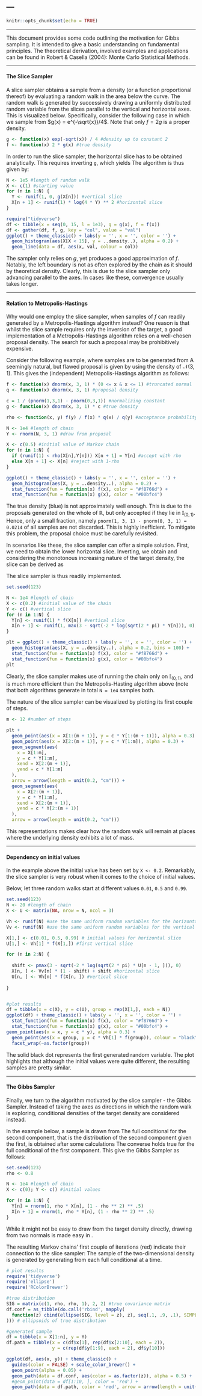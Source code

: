 ---
---

```r
knitr::opts_chunk$set(echo = TRUE)
```

***

This document provides some code outlining the motivation for Gibbs sampling. 
It is intended to give a basic understanding on fundamental principles. 
The theoretical derivation, involved examples and applications can be found in Robert \& Casella (2004): Monte Carlo Statistical Methods. 

***

#### The Slice Sampler

A slice sampler obtains a sample from a density (or a function proportional thereof) by evaluating a random walk in the area below the curve. 
The random walk is generated by successively drawing a uniformly distributed random variable from the slices parallel to the vertical and horizontal axes. 
This is visualized below. 
Specifically, consider the following case in which we sample from $g(x) = e^{-\sqrt{x}}/4$. 
Note that only $f = 2g$ is a proper density. 

```r

g <- function(x) exp(-sqrt(x)) / 4 #density up to constant 2 
f <- function(x) 2 * g(x) #true density

```

In order to run the slice sampler, the horizontal slice has to be obtained analytically. 
This requires inverting `g`, which yields
\begin{equation*}
  g^{-1}(y) = \ln(4y)^2.
\end{equation*}
The algorithm is thus given by: 

```r

N <- 1e5 #length of random walk
X <- c(1) #starting value
for (n in 1:N) {
  Y <- runif(1, 0, g(X[n])) #vertical slice
  X[n + 1] <- runif(1) * log(4 * Y) ** 2 #horizontal slice
}

require("tidyverse")
df <- tibble(x = seq(0, 15, l = 1e3), g = g(x), f = f(x))
df <- gather(df, f, g, key = "col", value = "val")
ggplot() + theme_classic() + labs(y = '', x = '', color = '') +
  geom_histogram(aes(X[X < 15], y = ..density..), alpha = 0.2) +
  geom_line(data = df, aes(x, val, colour = col))

```

The sampler only relies on $g$, yet produces a good approximation of $f$. 
Notably, the left boundary is not as often explored by the chain as it should by theoretical density. 
Clearly, this is due to the slice sampler only advancing parallel to the axes. 
In cases like these, convergence usually takes longer. 


***

#### Relation to Metropolis-Hastings 

Why would one employ the slice sampler, when samples of $f$ can readily generated by a Metropolis-Hastings algorithm instead?
One reason is that whilst the slice sample requires only the inversion of the target, a good implementation of a Metropolis-Hastings algorithm relies on a well-chosen proposal density. 
The search for such a proposal may be prohibitively expensive.  

Consider the following example, where samples are to be generated from 
\begin{equation*}
  \mathcal{N}(3,1)\cdot\mathbb{I}_{(0,1)}. 
\end{equation*}
A seemingly natural, but flawed proposal is given by using the density of $\mathcal{N(3,1)}$. 
This gives the (independent) Metropolis-Hastings algorithm as follows: 

```r


f <- function(x) dnorm(x, 3, 1) * (0 <= x & x <= 1) #truncated normal
q <- function(x) dnorm(x, 3, 1) #proposal density

c = 1 / (pnorm(1,3,1) - pnorm(0,3,1)) #normalizing constant
g <- function(x) dnorm(x, 3, 1) * c #true density

rho <- function(x, y) f(y) / f(x) * q(x) / q(y) #acceptance probability

N <- 1e4 #length of chain
Y <- rnorm(N, 3, 1) #draw from proposal 

X <- c(0.5) #initial value of Markov chain
for (n in 1:N) {
  if (runif(1) < rho(X[n],Y[n])) X[n + 1] = Y[n] #accept with rho
  else X[n + 1] <- X[n] #reject with 1-rho
}

ggplot() + theme_classic() + labs(y = '', x = '', color = '') +
  geom_histogram(aes(X, y = ..density..), alpha = 0.2) +
  stat_function(fun = function(x) f(x), color = "#f8766d") + 
  stat_function(fun = function(x) g(x), color = "#00bfc4")  


```

The true density (blue) is not approximately well enough. 
This is due to the proposals generated on the whole of $\mathbb{R}$, but only accepted if they lie in $\mathbb{I}_{(0,1)}$. 
Hence, only a small fraction, namely `pnorm(1, 3, 1) - pnorm(0, 3, 1) = 0.0214` of all samples are not discarded. 
This is highly inefficient. 
To mitigate this problem, the proposal choice must be carefully revisited. 

In scenarios like these, the slice sampler can offer a simple solution. 
First, we need to obtain the lower  horizontal slice. 
Inverting, we obtain
\begin{equation*}
  f^{-1}(y) = 3 \pm \sqrt{-2y\ln(\sqrt{2\pi})}, 
\end{equation*}
and considering the monotonous increasing nature of the target density, the slice can be derived as 
\begin{equation*}
  \left\{ 3 - \sqrt{-2y\ln(\sqrt{2\pi})}, 1 \right\}. 
\end{equation*}

The slice sampler is thus readily implemented.

```r

set.seed(123)

N <- 1e4 #length of chain
X <- c(0.2) #initial value of the chain
Y <- c() #vertical slice
for (n in 1:N) {
  Y[n] <- runif(1) * f(X[n]) #vertical slice
  X[n + 1] <- runif(1, max(3 - sqrt(-2 * log(sqrt(2 * pi) * Y[n])), 0), 1) #horiz. slice
}

plt = ggplot() + theme_classic() + labs(y = '', x = '', color = '') +
  geom_histogram(aes(X, y = ..density..), alpha = 0.2, bins = 100) +
  stat_function(fun = function(x) f(x), color = "#f8766d") + 
  stat_function(fun = function(x) g(x), color = "#00bfc4")  
plt

```

Clearly, the slice sampler makes use of running the chain only on $\mathbb{I}_{(0,1)}$, and is much more efficient than the Metropolis-Hasting algorithm above (note that both algorithms generate in total `N = 1e4` samples both. 

The nature of the slice sampler can be visualized by plotting its first couple of steps. 

```r
m <- 12 #number of steps

plt +
  geom_point(aes(x = X[1:(m + 1)], y = c * Y[1:(m + 1)]), alpha = 0.3) +
  geom_point(aes(x = X[2:(m + 1)], y = c * Y[1:m]), alpha = 0.3) +
  geom_segment(aes(
    x = X[1:m],
    y = c * Y[1:m],
    xend = X[2:(m + 1)],
    yend = c * Y[1:m]
  ),
  arrow = arrow(length = unit(0.2, "cm"))) +
  geom_segment(aes(
    x = X[2:(m + 1)],
    y = c * Y[1:m],
    xend = X[2:(m + 1)],
    yend = c * Y[2:(m + 1)]
  ),
  arrow = arrow(length = unit(0.2, "cm"))) 

```

This representations makes clear how the random walk will remain at places where the underlying density exhibits a lot of mass. 

***

#### Dependency on initial values

In the example above the initial value has been set by `X <- 0.2`. 
Remarkably, the slice sampler is very robust when it comes to the choice of initial values. 

Below, let three random walks start at different values `0.01`, `0.5` and `0.99`. 

```r

set.seed(123)
N <- 20 #length of chain
X <- U <- matrix(NA, nrow = N, ncol = 3)

Vh <- runif(N) #use the same uniform random variables for the horizontal slice 
Vv <- runif(N) #use the same uniform random variables for the vertical slice  

X[1,] <- c(0.01, 0.5, 0.99) # initial values for horizontal slice
U[1,] <- Vh[1] * f(X[1,]) #first vertical slice

for (n in 2:N) {
  
  shift <- pmax(3 - sqrt(-2 * log(sqrt(2 * pi) * U[n - 1, ])), 0)
  X[n, ] <- Vv[n] * (1 - shift) + shift #horizontal slice
  U[n, ] <- Vh[n] * f(X[n, ]) #vertical slice
  
}


#plot results
df = tibble(x = c(X), y = c(U), group = rep(X[1,], each = N))
ggplot(df) + theme_classic() + labs(y = '', x = '', color = '') +
  stat_function(fun = function(x) f(x), color = "#f8766d") + 
  stat_function(fun = function(x) g(x), color = "#00bfc4") + 
geom_point(aes(x = x, y = c * y), alpha = 0.3) +
  geom_point(aes(x = group, y = c * Vh[1] * f(group)), colour = "black", alpha = 0.3) + 
  facet_wrap(~as.factor(group))

```

The solid black dot represents the first generated random variable. 
The plot highlights that although the initial values were quite different, the resulting samples are pretty similar. 

***

#### The Gibbs Sampler

Finally, we turn to the algorithm motivated by the slice sampler - the Gibbs Sampler. 
Instead of taking the axes as directions in which the random walk is exploring, conditional densities of the target density are considered instead. 

In the example below, a sample is drawn from 
\begin{equation*}
  \mathcal{N}_2\left(0_2, \begin{pmatrix}1&\rho\\\rho&1\end{pmatrix}\right). 
\end{equation*}
The full conditional for the second component, that is the distribution of the second component given the first, is obtained after some calculations
\begin{equation*}
  Y_{n+1} | X_n = x_n \sim \mathcal{N}(\rho x_n, 1-\rho^2).
\end{equation*}
The converse holds true for the full conditional of the first component. 
This give the Gibbs Sampler as follows: 

```r

set.seed(123)
rho <- 0.8

N <- 1e4 #length of chain
X <- c(0); Y <- c() #initial values

for (n in 1:N) {
  Y[n] = rnorm(1, rho * X[n], (1 - rho ** 2) ** .5)
  X[n + 1] = rnorm(1, rho * Y[n], (1 - rho ** 2) ** .5)
}

```

While it might not be easy to draw from the target density directly, drawing from two normals is made easy in \texttt{R}. 

The resulting Markov chains' first couple of iterations (red) indicate their connection to the slice sampler: The sample of the two-dimensional density is generated by generating from each full conditional at a time. 

```r

# plot results
require('tidyverse')
require('ellipse')
require('RColorBrewer')

#true distribution
SIG = matrix(c(1, rho, rho, 1), 2, 2) #true covariance matrix
df.conf = as_tibble(do.call('rbind', mapply(
  function(z) cbind(ellipse(SIG, level = z), z), seq(.1, .9, .1), SIMPLIFY = F
))) # ellipsoids of true distribution

#generated sample
df = tibble(x = X[1:n], y = Y)
df.path = tibble(x = c(df$x[1], rep(df$x[2:10], each = 2)),
                 y = c(rep(df$y[1:9], each = 2), df$y[10]))

ggplot(df, aes(x, y)) + theme_classic() +
  guides(color = FALSE) + scale_color_brewer() + 
  geom_point(alpha = 0.05) +
  geom_path(data = df.conf, aes(color = as.factor(z)), alpha = 0.5) + 
  #geom_point(data = df[1:10, ], color = 'red') +
  geom_path(data = df.path, color = 'red', arrow = arrow(length = unit(0.1, "cm")))  


```
